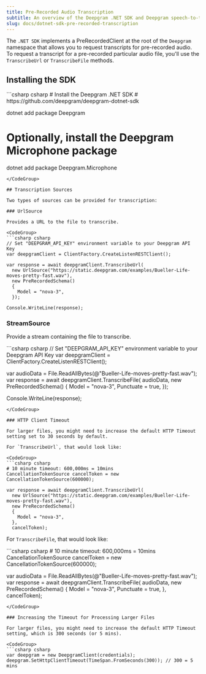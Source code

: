 ```yaml
---
title: Pre-Recorded Audio Transcription
subtitle: An overview of the Deepgram .NET SDK and Deepgram speech-to-text pre-recorded.
slug: docs/dotnet-sdk-pre-recorded-transcription
---
```



The `.NET SDK` implements a PreRecordedClient at the root of the `Deepgram` namespace that allows you to request transcripts for pre-recorded audio. To request a transcript for a pre-recorded particular audio file, you'll use the `TranscribeUrl` or `TranscribeFile` methods.

## Installing the SDK

<CodeGroup>
  ```csharp csharp
  # Install the Deepgram .NET SDK
  # https://github.com/deepgram/deepgram-dotnet-sdk

  dotnet add package Deepgram

  # Optionally, install the Deepgram Microphone package
  dotnet add package Deepgram.Microphone
  ```
</CodeGroup>

## Transcription Sources

Two types of sources can be provided for transcription:

### UrlSource

Provides a URL to the file to transcribe.

<CodeGroup>
  ```csharp csharp
  // Set "DEEPGRAM_API_KEY" environment variable to your Deepgram API Key
  var deepgramClient = ClientFactory.CreateListenRESTClient();

  var response = await deepgramClient.TranscribeUrl(
    new UrlSource("https://static.deepgram.com/examples/Bueller-Life-moves-pretty-fast.wav"),
    new PreRecordedSchema()
    {
      Model = "nova-3",
    });

  Console.WriteLine(response);
  ```
</CodeGroup>

### StreamSource

Provide a stream containing the file to transcribe.

<CodeGroup>
  ```csharp csharp
  // Set "DEEPGRAM_API_KEY" environment variable to your Deepgram API Key
  var deepgramClient = ClientFactory.CreateListenRESTClient();

  var audioData = File.ReadAllBytes(@"Bueller-Life-moves-pretty-fast.wav");
  var response = await deepgramClient.TranscribeFile(
    audioData,
    new PreRecordedSchema()
    {
      Model = "nova-3",
      Punctuate = true,
    });

  Console.WriteLine(response);
  ```
</CodeGroup>

### HTTP Client Timeout

For larger files, you might need to increase the default HTTP Timeout setting set to 30 seconds by default.

For `TranscribeUrl`, that would look like:

<CodeGroup>
  ```csharp csharp
  # 10 minute timeout: 600,000ms = 10mins
  CancellationTokenSource cancelToken = new CancellationTokenSource(600000);

  var response = await deepgramClient.TranscribeUrl(
    new UrlSource("https://static.deepgram.com/examples/Bueller-Life-moves-pretty-fast.wav"),
    new PreRecordedSchema()
    {
      Model = "nova-3",
    },
  	cancelToken);
  ```
</CodeGroup>

For `TranscribeFile`, that would look like:

<CodeGroup>
  ```csharp csharp
  # 10 minute timeout: 600,000ms = 10mins
  CancellationTokenSource cancelToken = new CancellationTokenSource(600000);

  var audioData = File.ReadAllBytes(@"Bueller-Life-moves-pretty-fast.wav");
  var response = await deepgramClient.TranscribeFile(
    audioData,
    new PreRecordedSchema()
    {
      Model = "nova-3",
      Punctuate = true,
    },
  	cancelToken);
  ```
</CodeGroup>

### Increasing the Timeout for Processing Larger Files

For larger files, you might need to increase the default HTTP Timeout setting, which is 300 seconds (or 5 mins).

<CodeGroup>
  ```csharp csharp
  var deepgram = new DeepgramClient(credentials);
  deepgram.SetHttpClientTimeout(TimeSpan.FromSeconds(300)); // 300 = 5 mins
  ```
</CodeGroup>

